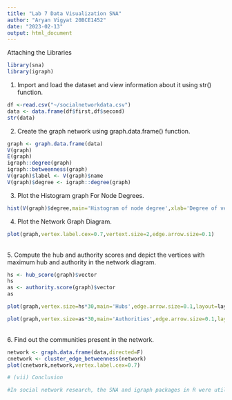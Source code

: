 ```yaml
---
title: "Lab 7 Data Visualization SNA"
author: "Aryan Vigyat 20BCE1452"
date: "2023-02-13"
output: html_document
---
```


Attaching the Libraries
```r
library(sna)
library(igraph)
```

1. Import and load the dataset and view information about it using str() function.

```r
df <-read.csv("~/socialnetworkdata.csv")
data <- data.frame(df$first,df$second)
str(data)
```
2. Create the graph network using graph.data.frame() function.
```r
graph <- graph.data.frame(data)
V(graph)
E(graph)
igraph::degree(graph)  
igraph::betweenness(graph)
V(graph)$label <- V(graph)$name 
V(graph)$degree <- igraph::degree(graph)
```
3. Plot the Histogram graph For Node Degrees.
```r
hist(V(graph)$degree,main='Histogram of node degree',xlab='Degree of vertices',ylab='Frequency')
```
4. Plot the Network Graph Diagram.
```r
plot(graph,vertex.label.cex=0.7,vertext.size=2,edge.arrow.size=0.1)
```
<br>
5. Compute the hub and authority scores and depict the vertices with maximum hub and authority in the network diagram.
```r
hs <- hub_score(graph)$vector
hs
as <- authority.score(graph)$vector
as
```

```r
plot(graph,vertex.size=hs*30,main='Hubs',edge.arrow.size=0.1,layout=layout.fruchterman.reingold)
```

```r

plot(graph,vertex.size=as*30,main='Authorities',edge.arrow.size=0.1,layout=layout.fruchterman.reingold)
```
<br>
6. Find out the communities present in the network.
```r
network <- graph.data.frame(data,directed=F)
cnetwork <- cluster_edge_betweenness(network)
plot(cnetwork,network,vertex.label.cex=0.7)
```
```r
# (vii) Conclusion

#In social network research, the SNA and igraph packages in R were utilized to analyze a dataset with network data involving different nodes. By computing the hub and authority scores of each node, a network diagram was created. The identification of communities in the network revealed that nodes within the same group were highly connected, while nodes between different groups were only weakly connected.
```

